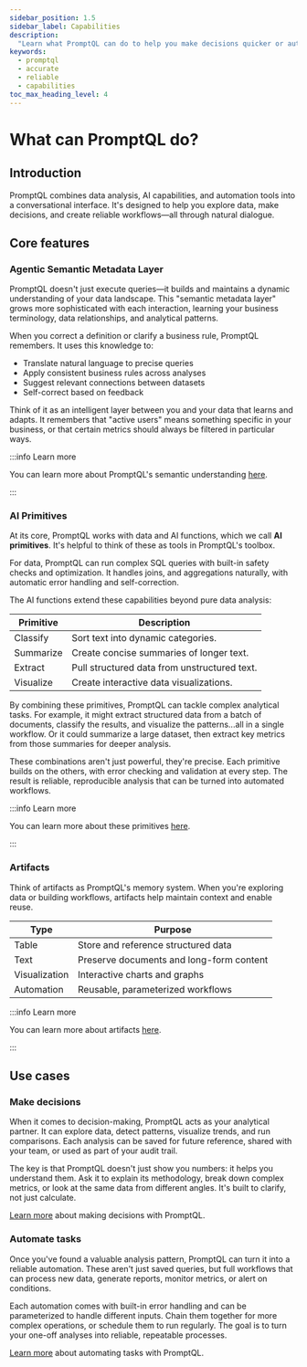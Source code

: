 ```yaml
---
sidebar_position: 1.5
sidebar_label: Capabilities
description:
  "Learn what PromptQL can do to help you make decisions quicker or automate tasks with relability and accuracy."
keywords:
  - promptql
  - accurate
  - reliable
  - capabilities
toc_max_heading_level: 4
---
```



# What can PromptQL do?

## Introduction

PromptQL combines data analysis, AI capabilities, and automation tools into a conversational interface. It's designed to
help you explore data, make decisions, and create reliable workflows—all through natural dialogue.

## Core features

### Agentic Semantic Metadata Layer

PromptQL doesn't just execute queries—it builds and maintains a dynamic understanding of your data landscape. This
"semantic metadata layer" grows more sophisticated with each interaction, learning your business terminology, data
relationships, and analytical patterns.

When you correct a definition or clarify a business rule, PromptQL remembers. It uses this knowledge to:

- Translate natural language to precise queries
- Apply consistent business rules across analyses
- Suggest relevant connections between datasets
- Self-correct based on feedback

Think of it as an intelligent layer between you and your data that learns and adapts. It remembers that "active users"
means something specific in your business, or that certain metrics should always be filtered in particular ways.

:::info Learn more

You can learn more about PromptQL's semantic understanding [here](/metadata/index.mdx).

:::

### AI Primitives

At its core, PromptQL works with data and AI functions, which we call **AI primitives**. It's helpful to think of these
as tools in PromptQL's toolbox.

For data, PromptQL can run complex SQL queries with built-in safety checks and optimization. It handles joins, and
aggregations naturally, with automatic error handling and self-correction.

The AI functions extend these capabilities beyond pure data analysis:

| Primitive | Description                                  |
| --------- | -------------------------------------------- |
| Classify  | Sort text into dynamic categories.           |
| Summarize | Create concise summaries of longer text.     |
| Extract   | Pull structured data from unstructured text. |
| Visualize | Create interactive data visualizations.      |

By combining these primitives, PromptQL can tackle complex analytical tasks. For example, it might extract structured
data from a batch of documents, classify the results, and visualize the patterns...all in a single workflow. Or it could
summarize a large dataset, then extract key metrics from those summaries for deeper analysis.

These combinations aren't just powerful, they're precise. Each primitive builds on the others, with error checking and
validation at every step. The result is reliable, reproducible analysis that can be turned into automated workflows.

:::info Learn more

You can learn more about these primitives [here](/promptql-apis/execute-program-api.mdx#introduction).

:::

### Artifacts

Think of artifacts as PromptQL's memory system. When you're exploring data or building workflows, artifacts help
maintain context and enable reuse.

| Type          | Purpose                                  |
| ------------- | ---------------------------------------- |
| Table         | Store and reference structured data      |
| Text          | Preserve documents and long-form content |
| Visualization | Interactive charts and graphs            |
| Automation    | Reusable, parameterized workflows        |

:::info Learn more

You can learn more about artifacts [here](/promptql-playground/artifacts.mdx).

:::

## Use cases

### Make decisions

When it comes to decision-making, PromptQL acts as your analytical partner. It can explore data, detect patterns,
visualize trends, and run comparisons. Each analysis can be saved for future reference, shared with your team, or used
as part of your audit trail.

The key is that PromptQL doesn't just show you numbers: it helps you understand them. Ask it to explain its methodology,
break down complex metrics, or look at the same data from different angles. It's built to clarify, not just calculate.

[Learn more](/decision-making.mdx) about making decisions with PromptQL.

### Automate tasks

Once you've found a valuable analysis pattern, PromptQL can turn it into a reliable automation. These aren't just saved
queries, but full workflows that can process new data, generate reports, monitor metrics, or alert on conditions.

Each automation comes with built-in error handling and can be parameterized to handle different inputs. Chain them
together for more complex operations, or schedule them to run regularly. The goal is to turn your one-off analyses into
reliable, repeatable processes.

[Learn more](/automation.mdx) about automating tasks with PromptQL.
